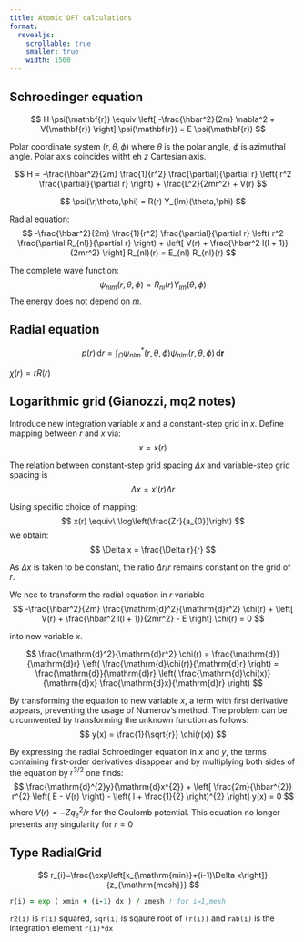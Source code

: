 ```yaml
---
title: Atomic DFT calculations
format:
  revealjs:
    scrollable: true
    smaller: true
    width: 1500
---
```


## Schroedinger equation

$$
H \psi(\mathbf{r}) \equiv \left[
 -\frac{\hbar^2}{2m} \nabla^2 + V(\mathbf{r})
\right] \psi(\mathbf{r}) = E \psi(\mathbf{r})
$$

Polar coordinate system $(r,\theta,\phi)$
where $\theta$  is the polar angle, $\phi$ is azimuthal angle.
Polar axis coincides witht eh $z$ Cartesian axis.

$$
H = -\frac{\hbar^2}{2m} \frac{1}{r^2} \frac{\partial}{\partial r} \left(
r^2 \frac{\partial}{\partial r}
\right) + \frac{L^2}{2mr^2} + V(r)
$$

$$
\psi(\r,\theta,\phi) = R(r) Y_{lm}(\theta,\phi)
$$

Radial equation:
$$
-\frac{\hbar^2}{2m} \frac{1}{r^2} \frac{\partial}{\partial r}
\left( r^2 \frac{\partial R_{nl}}{\partial r} \right) +
\left[ V(r) + \frac{\hbar^2 l(l + 1)}{2mr^2} \right] R_{nl}(r) =
E_{nl} R_{nl}(r)
$$

The complete wave function:
$$
\psi_{nlm}(r,\theta,\phi) = R_{nl}(r) Y_{lm}(\theta,\phi)
$$
The energy does not depend on $m$.


## Radial equation

$$
p(r)\, \mathrm{d}r = \int_{\Omega} \psi^{*}_{nlm}(r,\theta,\phi)
\psi_{nlm}(r,\theta,\phi)\, \mathrm{d}\mathbf{r}  
$$


$\chi(r) = rR(r)$

## Logarithmic grid (Gianozzi, mq2 notes)

Introduce new integration variable $x$ and a constant-step grid in
$x$. Define mapping between $r$ and $x$ via:
$$
x = x(r)
$$

The relation between constant-step grid spacing $\Delta x$ and variable-step
grid spacing is
$$
\Delta x = x'(r) \Delta r
$$

Using specific choice of mapping:
$$
x(r) \equiv\ \log\left(\frac{Zr}{a_{0}}\right)
$$
we obtain:
$$
\Delta x = \frac{\Delta r}{r}
$$

As $\Delta x$ is taken to be constant, the ratio $\Delta r/r$ remains
constant on the grid of $r$.

We nee to transform the radial equation in $r$ variable
$$
-\frac{\hbar^2}{2m} \frac{\mathrm{d}^2}{\mathrm{d}r^2} \chi(r) + 
\left[ V(r) + \frac{\hbar^2 l(l + 1)}{2mr^2} - E \right] \chi(r) = 0
$$

into new variable $x$.

$$
\frac{\mathrm{d}^2}{\mathrm{d}r^2} \chi(r) = 
\frac{\mathrm{d}}{\mathrm{d}r} \left( \frac{\mathrm{d}\chi(r)}{\mathrm{d}r} \right) =
\frac{\mathrm{d}}{\mathrm{d}r} \left( \frac{\mathrm{d}\chi(x)}{\mathrm{d}x}
\frac{\mathrm{d}x}{\mathrm{d}r} \right)
$$


By transforming the equation to new variable $x$, a term with first
derivative appears, preventing the usage of Numerov's method. The
problem can be circumvented by transforming the unknown function as
follows:
$$
y(x) = \frac{1}{\sqrt{r}} \chi(r(x))
$$

By expressing the radial Schroedinger equation in $x$ and $y$, the
terms containing first-order derivatives disappear and by multiplying
both sides of the equation by $r^{3/2}$ one finds:
$$
\frac{\mathrm{d}^{2}y}{\mathrm{d}x^{2}} +
\left[
  \frac{2m}{\hbar^{2}} r^{2} \left( E - V(r) \right) -
  \left( l + \frac{1}{2} \right)^{2}
\right] y(x) = 0
$$
where $V(r) = -Zq_{e}^{2}/r$ for the Coulomb potential. This equation
no longer presents any singularity for $r=0$

## Type RadialGrid

$$
r_{i}=\frac{\exp\left[x_{\mathrm{min}}+(i-1)\Delta x\right]}{z_{\mathrm{mesh}}}
$$

```fortran
r(i) = exp ( xmin + (i-1) dx ) / zmesh ! for i=1,mesh
```

`r2(i)` is `r(i)` squared, `sqr(i)` is sqaure root of `(r(i))` and
`rab(i)` is the integration element `r(i)*dx`

